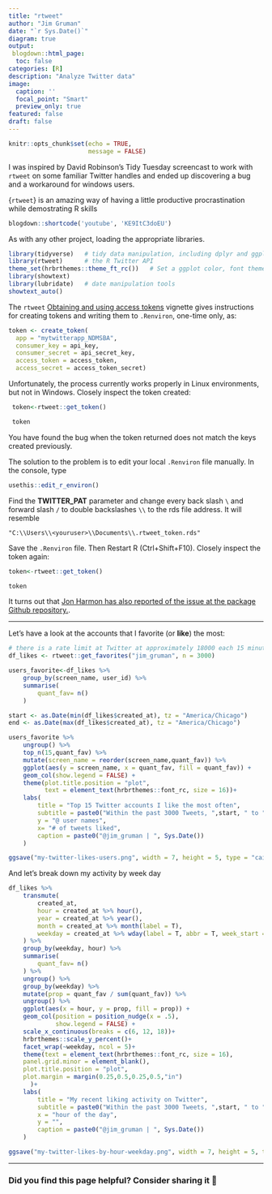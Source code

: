 ```yaml
---
title: "rtweet"
author: "Jim Gruman"
date: "`r Sys.Date()`"
diagram: true
output: 
 blogdown::html_page:
  toc: false
categories: [R]
description: "Analyze Twitter data" 
image: 
  caption: ''
  focal_point: "Smart"
  preview_only: true
featured: false
draft: false
---
```


```r
knitr::opts_chunk$set(echo = TRUE,
                      message = FALSE)
```

I was inspired by David Robinson's Tidy Tuesday screencast to work with `rtweet` on some familiar Twitter handles and ended up discovering a bug and a workaround for windows users. 

{`rtweet`} is an amazing way of having a little productive procrastination while demostrating R skills

```r
blogdown::shortcode('youtube', 'KE9ItC3doEU')
```

As with any other project, loading the appropriate libraries.

```r
library(tidyverse)   # tidy data manipulation, including dplyr and ggplot
library(rtweet)      # the R Twitter API
theme_set(hrbrthemes::theme_ft_rc())   # Set a ggplot color, font theme
library(showtext)   
library(lubridate)   # date manipulation tools
showtext_auto()
```

The `rtweet` [Obtaining and using access tokens](http://rtweet.info/articles/auth.html) vignette gives instructions for creating tokens and writing them to `.Renviron`, one-time only, as:

```r
token <- create_token(
  app = "mytwitterapp_NDMSBA",
  consumer_key = api_key,
  consumer_secret = api_secret_key,
  access_token = access_token,
  access_secret = access_token_secret)
```
Unfortunately, the process currently works properly in Linux environments, but not in Windows. Closely inspect the token created:

```r
 token<-rtweet::get_token()

 token
```

You have found the bug when the token returned does not match the keys created previously.

The solution to the problem is to edit your local `.Renviron` file manually. In the console, type

```r
usethis::edit_r_environ()
```

Find the **TWITTER_PAT** parameter and change every back slash `\` and forward slash `/` to double backslashes `\\` to the rds file address.  It will resemble

`"C:\\Users\\<youruser>\\Documents\\.rtweet_token.rds"`

Save the `.Renviron` file.  Then Restart R (Ctrl+Shift+F10). Closely inspect the token again:

```r
token<-rtweet::get_token()

token
```
It turns out that [Jon Harmon has also reported of the issue at the package Github repository.](https://github.com/ropensci/rtweet/issues/380). 

----

Let's have a look at the accounts that I favorite (or **like**) the most:

```r
# there is a rate limit at Twitter at approximately 18000 each 15 minutes
df_likes <- rtweet::get_favorites("jim_gruman", n = 3000)

users_favorite<-df_likes %>% 
    group_by(screen_name, user_id) %>%
    summarise(
        quant_fav= n()
    )

start <- as.Date(min(df_likes$created_at), tz = "America/Chicago")
end <- as.Date(max(df_likes$created_at), tz = "America/Chicago")

users_favorite %>%
    ungroup() %>%
    top_n(15,quant_fav) %>%
    mutate(screen_name = reorder(screen_name,quant_fav)) %>%
    ggplot(aes(y = screen_name, x = quant_fav, fill = quant_fav)) + 
    geom_col(show.legend = FALSE) +
    theme(plot.title.position = "plot",
          text = element_text(hrbrthemes::font_rc, size = 16))+
    labs(
        title = "Top 15 Twitter accounts I like the most often",
        subtitle = paste0("Within the past 3000 Tweets, ",start, " to ",end),
        y = "@ user names",
        x= "# of tweets liked",
        caption = paste0("@jim_gruman | ", Sys.Date())
    )

ggsave("my-twitter-likes-users.png", width = 7, height = 5, type = "cairo")
```

And let's break down my activity by week day

```r
df_likes %>% 
    transmute(
        created_at,
        hour = created_at %>% hour(),
        year = created_at %>% year(), 
        month = created_at %>% month(label = T), 
        weekday = created_at %>% wday(label = T, abbr = T, week_start = 1)
    ) %>%
    group_by(weekday, hour) %>%
    summarise(
        quant_fav= n()
    ) %>% 
    ungroup() %>% 
    group_by(weekday) %>% 
    mutate(prop = quant_fav / sum(quant_fav)) %>% 
    ungroup() %>%
    ggplot(aes(x = hour, y = prop, fill = prop)) + 
    geom_col(position = position_nudge(x = .5),
             show.legend = FALSE) +
    scale_x_continuous(breaks = c(6, 12, 18))+
    hrbrthemes::scale_y_percent()+
    facet_wrap(~weekday, ncol = 5)+
    theme(text = element_text(hrbrthemes::font_rc, size = 16),
    panel.grid.minor = element_blank(),
    plot.title.position = "plot",
    plot.margin = margin(0.25,0.5,0.25,0.5,"in")
      )+
    labs(
        title = "My recent liking activity on Twitter",
        subtitle = paste0("Within the past 3000 Tweets, ",start, " to ",end),
        x = "hour of the day",
        y = "",
        caption = paste0("@jim_gruman | ", Sys.Date())
    )

ggsave("my-twitter-likes-by-hour-weekday.png", width = 7, height = 5, type = "cairo")

```

----

### Did you find this page helpful? Consider sharing it 🙌

